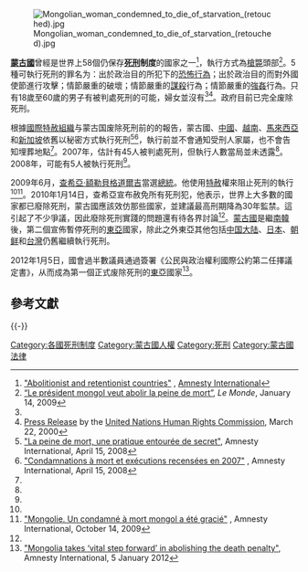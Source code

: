 {{noteTA
|G1=地名
}}
{{死刑}}
[[File:Mongolian_woman_condemned_to_die_of_starvation_(retouched).jpg|thumb]]

'''[[蒙古國|蒙古國]]'''曾經是世界上58個仍保存'''[[死刑|死刑]]制度'''的國家之一<ref>[http://www.amnesty.org/en/death-penalty/abolitionist-and-retentionist-countries "Abolitionist and retentionist countries"] {{Wayback|url=http://www.amnesty.org/en/death-penalty/abolitionist-and-retentionist-countries |date=20150215102820 }}, [[Amnesty_International|Amnesty International]]</ref>，執行方式為[[槍斃|槍斃]]頭部<ref name="LeMonde">[http://www.lemonde.fr/asie-pacifique/article/2010/01/14/le-president-mongol-veut-abolir-la-peine-de-mort_1291441_3216.html “Le président mongol veut abolir la peine de mort”], ''Le Monde'', January 14, 2009</ref>。5種可執行死刑的罪名为：出於政治目的所犯下的[[恐怖主義|恐怖行為]]；出於政治目的而對外國使節進行攻擊；情節嚴重的破壞；情節嚴重的[[謀殺|謀殺]]行為；情節嚴重的[[強姦|強姦]]行為。只有18歲至60歲的男子有被判處死刑的可能，婦女並沒有<ref name="LeMonde"/><ref>[http://www.unhchr.ch/huricane/huricane.nsf/0/8E61783D9ED31093802568AC0037D5DB?opendocument Press Release] by the [[United_Nations_Human_Rights_Commission|United Nations Human Rights Commission]], March 22, 2000</ref>。政府目前已完全废除死刑。

根據[[國際特赦組織|國際特赦組織]]与蒙古国废除死刑前的的報告，蒙古國、[[中華人民共和國死刑制度|中國]]、[[越南死刑制度|越南]]、[[馬來西亞死刑制度|馬來西亞]]和[[新加坡死刑制度|新加坡]]依舊以秘密方式執行死刑<ref>[http://www.amnesty.org/fr/news-and-updates/report/secrecy-surrounds-death-penalty-20080415 "La peine de mort, une pratique entourée de secret"], Amnesty International, April 15, 2008</ref><ref name="amnesty.org">[http://www.amnesty.org/fr/library/asset/ACT50/001/2008/fr/ef878ba2-0172-11dd-8daf-5b71323cd12c/act500012008fra.html "Condamnations à mort et exécutions recensées en 2007"] {{webarchive|url=https://web.archive.org/web/20081004112643/http://www.amnesty.org/fr/library/asset/ACT50/001/2008/fr/ef878ba2-0172-11dd-8daf-5b71323cd12c/act500012008fra.html |date=2008-10-04 }}, Amnesty International, April 15, 2008</ref>，執行前並不會通知受刑人家屬，也不會告知埋葬地點<ref name="LeMonde"/>。2007年，估計有45人被判處死刑，但執行人數當局並未透露<ref name="amnesty.org"/>。2008年，可能有5人被執行死刑<ref name="LeMonde"/>。

2009年6月，[[查希亞·額勒貝格道爾吉|查希亞·額勒貝格道爾吉]]當選[[蒙古國總統|總統]]。他使用[[特赦|特赦]]權來阻止死刑的執行<ref name="LeMonde"/><ref>[http://www.amnesty.org/fr/library/asset/ASA30/004/2009/fr/c04a7000-8349-46c9-b6c1-28cc1601c18e/asa300042009fr.html "Mongolie. Un condamné à mort mongol a été gracié"] {{webarchive|url=https://web.archive.org/web/20110611072250/http://www.amnesty.org/fr/library/asset/ASA30/004/2009/fr/c04a7000-8349-46c9-b6c1-28cc1601c18e/asa300042009fr.html |date=2011-06-11 }}, Amnesty International, October 14, 2009</ref>。2010年1月14日，查希亞宣布赦免所有死刑犯，他表示，世界上大多數的國家都已廢除死刑，蒙古國應該效仿那些國家，並建議最高刑期降為30年監禁。這引起了不少爭議，因此廢除死刑實踐的問題還有待各界討論<ref name="LeMonde"/>。[[蒙古國|蒙古國]]是繼[[南韓|南韓]]後，第二個宣佈暫停死刑的[[東亞|東亞]]國家，除此之外東亞其他包括[[中国大陆|中国大陆]]、[[日本|日本]]、[[朝鲜|朝鲜]]和[[台灣|台灣]]仍舊繼續執行死刑。

2012年1月5日，國會過半數議員通過簽署《公民與政治權利國際公約第二任擇議定書》，从而成為第一個正式废除死刑的[[東亞|東亞]]國家<ref>[http://www.amnesty.org/en/news/mongolia-takes-vital-step-forward-abolishing-death-penalty-2012-01-05 "Mongolia takes ‘vital step forward’ in abolishing the death penalty"], Amnesty International, 5 January 2012</ref>。

== 參考文獻 ==
{{Reflist}}

{{-}}
{{亞洲題目|死刑制度}}

[[Category:各國死刑制度|Category:各國死刑制度]]
[[Category:蒙古國人權|Category:蒙古國人權]]
[[Category:死刑|Category:死刑]]
[[Category:蒙古國法律|Category:蒙古國法律]]